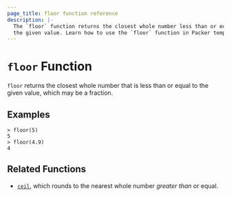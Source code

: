 ```yaml
---
page_title: floor function reference
description: |-
  The `floor` function returns the closest whole number less than or equal to
  the given value. Learn how to use the `floor` function in Packer templates.
---
```


# `floor` Function

`floor` returns the closest whole number that is less than or equal to the
given value, which may be a fraction.

## Examples

```shell-session
> floor(5)
5
> floor(4.9)
4
```

## Related Functions

- [`ceil`](/packer/docs/templates/hcl_templates/functions/numeric/ceil), which rounds to the nearest whole number _greater than_
  or equal.
